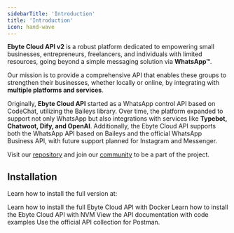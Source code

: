 ```yaml
---
sidebarTitle: 'Introduction'
title: 'Introduction'
icon: hand-wave
---
```


**Ebyte Cloud API v2** is a robust platform dedicated to empowering small businesses, entrepreneurs, freelancers, and individuals with limited resources, 
going beyond a simple messaging solution via **WhatsApp™**.

Our mission is to provide a comprehensive API that enables these groups to strengthen their businesses, whether locally or online, by integrating with **multiple platforms and services**.

Originally, **Ebyte Cloud API** started as a WhatsApp control API based on CodeChat, utilizing the Baileys library. Over time, the platform expanded to 
support not only WhatsApp but also integrations with services like **Typebot, Chatwoot, Dify, and OpenAI**. 
Additionally, the Ebyte Cloud API supports both the WhatsApp API based on Baileys and the official WhatsApp Business API, with future support planned for Instagram and Messenger.

Visit our [repository](https://github.com/elvisfalmeida/ebyte-cloud-api) and join our [community](https://ux.net.br/manager) to be a part of the project.

## Installation
Learn how to install the full version at:

<CardGroup cols={2}>
  <Card title="Installation with Docker" icon="docker" href="/v2/pt/install/docker">
    Learn how to install the full Ebyte Cloud API with Docker
  </Card>
  <Card title="NVM" icon="js" href="/v2/pt/install/nvm">
    Learn how to install the Ebyte Cloud API with NVM
  </Card>
</CardGroup>

<CardGroup cols={2}>
  <Card title="API Documentation" icon="book" href="/v2/pt/definitions/connections">
    View the API documentation with code examples
  </Card>
  <Card title="Postman Collection" icon="webhook" href="https://www.postman.com/agenciadgcode/evolution-api/collection/gqr041s/evolution-api-v2-0">
    Use the official API collection for Postman.
  </Card>
</CardGroup>